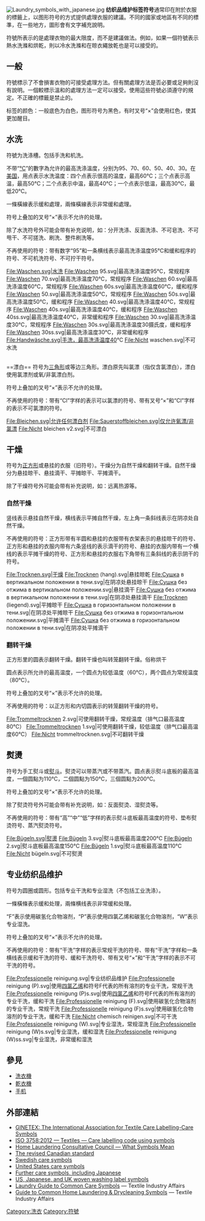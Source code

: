 [[Image:Laundry_symbols_with_japanese.jpg|thumb]]
'''纺织品维护标签符号'''通常印在附於衣服的標籤上，以图形符号的方式提供處理衣服的建議。不同的國家或地區有不同的標準，在一些地方，圖形會有文字補充說明。

符號所表示的是處理衣物的最大限度，而不是建議做法。例如，如果一個符號表示熱水洗滌和烘乾，則以冷水洗滌和在晾衣繩放乾也是可以接受的。

==一般==
符號標示了不會損害衣物的可接受處理方法。但有關處理方法是否必要或足夠則沒有說明。一個較標示溫和的處理方法一定可以接受。使用這些符號必須遵守的規定。不正確的標籤是禁止的。

标签的颜色：一般底色为白色，图形符号为黑色，有时叉号“×”会使用红色，使其更加醒目。

==水洗==
符號为洗涤槽。包括手洗和机洗。

不带“[[摄氏度|℃]]”的數字為允许的最高洗涤溫度，分别为95、70、60、50、40、30。在[[美国|美国]]，用点表示水洗温度：四个点表示很高的温度，最高60℃；三个点表示高温，最高50℃；二个点表示中温，最高40℃；一个点表示低温，最高30℃，最低20℃。

一條橫線表示缓和處理，兩條橫線表示非常缓和處理。

符号上叠加的叉号“×”表示不允许的处理。

除了水洗符号外可能会带有补充说明，如：分开洗涤、反面洗涤、不可皂洗、不可甩干、不可搓洗、刷洗、整件刷洗等。

不再使用的符号：带有数字“95”和一条横线表示最高洗涤温度95℃和缓和程序的符号、不可机洗符号、不可拧干符号。
<gallery perrow="8">
File:Waschen.svg|水洗
File:Waschen 95.svg|最高洗涤温度95℃，常规程序
File:Waschen 70.svg|最高洗涤温度70℃，常规程序
File:Waschen 60.svg|最高洗涤温度60℃，常规程序
File:Waschen 60s.svg|最高洗涤温度60℃，缓和程序
File:Waschen 50.svg|最高洗涤温度50℃，常规程序
File:Waschen 50s.svg|最高洗涤温度50℃，缓和程序
File:Waschen 40.svg|最高洗涤温度40℃，常规程序
File:Waschen 40s.svg|最高洗涤温度40℃，缓和程序
File:Waschen 40ss.svg|最高洗涤温度40℃，非常缓和程序
File:Waschen 30.svg|最高洗涤温度30℃，常规程序
File:Waschen 30s.svg|最高洗涤温度30摄氏度，缓和程序
File:Waschen 30ss.svg|最高洗涤温度30℃，非常缓和程序
File:Handwäsche.svg|手洗，最高洗涤温度40℃
File:Nicht waschen.svg|不可水洗
</gallery><br />
==漂白==
符号为[[三角形|三角形]]或等边三角形。漂白原先叫氯漂（指仅含氯漂白），漂白使用氯漂剂或氧/非氯漂白剂。

符号上叠加的叉号“×”表示不允许的处理。

不再使用的符号：带有“Cl”字样的表示可以氯漂的符号、带有叉号“×”和“Cl”字样的表示不可氯漂的符号。

<gallery perrow="5">
File:Bleichen.svg|允许任何漂白剂
File:Sauerstoffbleichen.svg|仅允许氧漂/非氯漂
File:Nicht bleichen v2.svg|不可漂白
</gallery>

==干燥==
符号为[[正方形|正方形]]或悬挂的衣服（旧符号）。干燥分为自然干燥和翻转干燥。自然干燥分为悬挂晾干、悬挂滴干、平摊晾干、平摊滴干。

除了干燥符号外可能会带有补充说明，如：远离热源等。

=== 自然干燥 ===
竖线表示悬挂自然干燥，横线表示平摊自然干燥，左上角一条斜线表示在阴凉处自然干燥。

不再使用的符号：正方形带有半圆和悬挂的衣服带有衣架表示的悬挂晾干的符号、正方形和悬挂的衣服内带有六条竖线的表示滴干的符号、悬挂的衣服内带有一个横线的表示平摊干燥的符号、正方形和悬挂的衣服右下角带有三条斜线的表示阴干的符号。<gallery perrow="8">
File:Trocknen.svg|干燥
File:Trocknen (hang).svg|悬挂晾乾
File:Сушка в вертикальном положении в тени.svg|在阴凉处悬挂晾干
File:Сушка без отжима в вертикальном положении.svg|悬挂滴干
File:Сушка без отжима в вертикальном положении в тени.svg|在阴凉处悬挂滴干
File:Trocknen (liegend).svg|平摊晾干
File:Сушка в горизонтальном положении в тени.svg|在阴凉处平摊晾干
File:Сушка без отжима в горизонтальном положении.svg|平摊滴干
File:Сушка без отжима в горизонтальном положении в тени.svg|在阴凉处平摊滴干
</gallery>
===翻转干燥===
正方形里的圆表示翻转干燥。翻转干燥也叫转笼翻转干燥。俗称烘干

圆点表示所允许的最高温度，一个圆点为较低温度（60℃），两个圆点为常规温度（80℃）。

符号上叠加的叉号“×”表示不允许的处理。

不再使用的符号：以正方形和内切圆表示的转笼翻转干燥的符号。<gallery perrow="4">
File:Trommeltrocknen 2.svg|可使用翻转干燥，常规温度（排气口最高温度80℃）
File:Trommeltrocknen 1.svg|可使用翻转干燥，较低温度（排气口最高温度60℃）
File:Nicht trommeltrocknen.svg|不可翻转干燥
</gallery>

==熨燙==
符号为手工熨斗或[[熨斗|熨斗]]。熨烫可以带蒸汽或不带蒸汽。圆点表示熨斗底板的最高温度，一個圆點为110℃，二個圆點为150℃，三個圆點为200℃。

符号上叠加的叉号“×”表示不允许的处理。

除了熨烫符号外可能会带有补充说明，如：反面熨烫、湿熨烫等。

不再使用的符号：带有“高”“中”“低”字样的表示熨斗底板最高温度的符号、垫布熨烫符号、蒸汽熨烫符号。
<gallery perrow="5">
File:Bügeln.svg|熨燙
File:Bügeln 3.svg|熨斗底板最高温度200℃
File:Bügeln 2.svg|熨斗底板最高温度150℃
File:Bügeln 1.svg|熨斗底板最高温度110℃
File:Nicht bügeln.svg|不可熨燙
</gallery>

==专业纺织品维护==
{{main|表面活性剂}}
符号为圆圈或圆形。包括专业干洗和专业湿洗（不包括工业洗涤）。

一條橫條表示缓和处理，兩條横线表示非常缓和处理。

“F”表示使用碳氢化合物溶剂，“P”表示使用四氯乙烯和碳氢化合物溶剂，“W”表示专业湿洗。

符号上叠加的叉号“×”表示不允许的处理。

不再使用的符号：带有“干洗”字样的表示常规干洗的符号、带有“干洗”字样和一条横线表示缓和干洗的符号、缓和干洗符号、带有叉号“×”和“干洗”字样的表示不可干洗的符号。
<gallery perrow="8">
File:Professionelle reinigung.svg|专业纺织品维护
File:Professionelle reinigung (P).svg|使用[[四氯乙烯|四氯乙烯]]和符号F代表的所有溶剂的专业干洗，常规干洗
File:Professionelle reinigung (P)s.svg|使用[[四氯乙烯|四氯乙烯]]和符号F代表的所有溶剂的专业干洗，缓和干洗
File:Professionelle reinigung (F).svg|使用碳氢化合物溶剂的专业干洗，常规干洗
File:Professionelle reinigung (F)s.svg|使用碳氢化合物溶剂的专业干洗，缓和干洗
File:Nicht chemisch reinigen.svg|不可干洗
File:Professionelle reinigung (W).svg|专业湿洗，常规湿洗
File:Professionelle reinigung (W)s.svg|专业湿洗，缓和湿洗
File:Professionelle reinigung (W)ss.svg|专业湿洗，非常缓和湿洗
</gallery>

== 參見 ==

* [[洗衣機|洗衣機]]
* [[乾衣機|乾衣機]]
* [[手机|手机]]

==外部連結==
{{Commons category|Laundry symbols}}
* [http://www.ginetex.net/GB/labelling/care-symbols.asp GINETEX: The International Association for Textile Care Labelling-Care Symbols]
* [http://www.iso.org/iso/catalogue_detail?csnumber=42918 ISO 3758:2012 — Textiles — Care labelling code using symbols]
* [http://www.care-labelling.co.uk/whatsymbolsmean.html Home Laundering Consultative Council — What Symbols Mean]
* [http://strategis.ic.gc.ca/epic/internet/inoca-bc.nsf/en/ca02009e.html The revised Canadian standard]
* [http://www.butiksdatabasen.se/tvaettsymboler_med_foerklaringar.asp Swedish care symbols]
* [https://web.archive.org/web/20161119030039/http://www.textileaffairs.com/c-common.htm United States care symbols]
* [http://www.indiantextilejournal.com/articles/FAdetails.asp?id=390 Further care symbols, including Japanese]
* [https://web.archive.org/web/20161221232901/http://www.cfaccessories.com/information/ US, Japanese, and UK woven washing label symbols]
* [https://web.archive.org/web/20170110175412/http://www.textileaffairs.com/docs/lguide.pdf Laundry Guide to Common Care Symbols] — Textile Industry Affairs
* [https://web.archive.org/web/20161229113042/http://www.textileaffairs.com/docs/common-050608.pdf Guide to Common Home Laundering & Drycleaning Symbols] — Textile Industry Affairs

{{ISO}}

[[Category:洗衣|Category:洗衣]]
[[Category:符號|Category:符號]]
